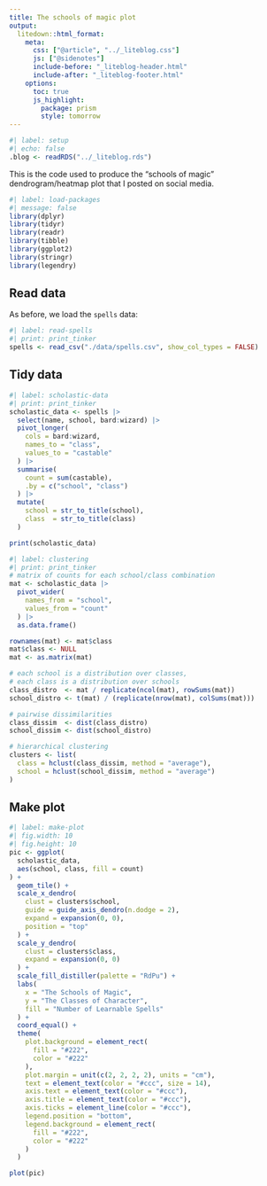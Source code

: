 ```yaml
---
title: The schools of magic plot
output:
  litedown::html_format:
    meta:
      css: ["@article", "../_liteblog.css"]
      js: ["@sidenotes"]
      include-before: "_liteblog-header.html"
      include-after: "_liteblog-footer.html"
    options:
      toc: true
      js_highlight:
        package: prism
        style: tomorrow
---
```


```r
#| label: setup
#| echo: false
.blog <- readRDS("../_liteblog.rds")
```

This is the code used to produce the "schools of magic" dendrogram/heatmap plot that I posted on social media. 

```r
#| label: load-packages
#| message: false
library(dplyr)
library(tidyr)
library(readr)
library(tibble)
library(ggplot2)
library(stringr)
library(legendry)
```

## Read data

As before, we load the `spells` data:

```r
#| label: read-spells
#| print: print_tinker
spells <- read_csv("./data/spells.csv", show_col_types = FALSE)
```

## Tidy data

```r
#| label: scholastic-data
#| print: print_tinker
scholastic_data <- spells |>
  select(name, school, bard:wizard) |>
  pivot_longer(
    cols = bard:wizard,
    names_to = "class",
    values_to = "castable"
  ) |>
  summarise(
    count = sum(castable),
    .by = c("school", "class")
  ) |>
  mutate(
    school = str_to_title(school),
    class  = str_to_title(class)
  )

print(scholastic_data)
```

```r
#| label: clustering
#| print: print_tinker
# matrix of counts for each school/class combination
mat <- scholastic_data |>
  pivot_wider(
    names_from = "school",
    values_from = "count"
  ) |>
  as.data.frame()

rownames(mat) <- mat$class
mat$class <- NULL
mat <- as.matrix(mat)

# each school is a distribution over classes,
# each class is a distribution over schools
class_distro  <- mat / replicate(ncol(mat), rowSums(mat))
school_distro <- t(mat) / (replicate(nrow(mat), colSums(mat)))

# pairwise dissimilarities
class_dissim  <- dist(class_distro)
school_dissim <- dist(school_distro)

# hierarchical clustering
clusters <- list(
  class = hclust(class_dissim, method = "average"),
  school = hclust(school_dissim, method = "average")
)
```

## Make plot

```r
#| label: make-plot
#| fig.width: 10
#| fig.height: 10
pic <- ggplot(
  scholastic_data, 
  aes(school, class, fill = count)
) +
  geom_tile() +
  scale_x_dendro(
    clust = clusters$school,
    guide = guide_axis_dendro(n.dodge = 2),
    expand = expansion(0, 0),
    position = "top"
  ) +
  scale_y_dendro(
    clust = clusters$class,
    expand = expansion(0, 0)
  ) +
  scale_fill_distiller(palette = "RdPu") +
  labs(
    x = "The Schools of Magic",
    y = "The Classes of Character",
    fill = "Number of Learnable Spells"
  ) +
  coord_equal() +
  theme(
    plot.background = element_rect(
      fill = "#222", 
      color = "#222"
    ),
    plot.margin = unit(c(2, 2, 2, 2), units = "cm"),
    text = element_text(color = "#ccc", size = 14),
    axis.text = element_text(color = "#ccc"),
    axis.title = element_text(color = "#ccc"),
    axis.ticks = element_line(color = "#ccc"),
    legend.position = "bottom",
    legend.background = element_rect(
      fill = "#222", 
      color = "#222"
    )
  )

plot(pic)
```

